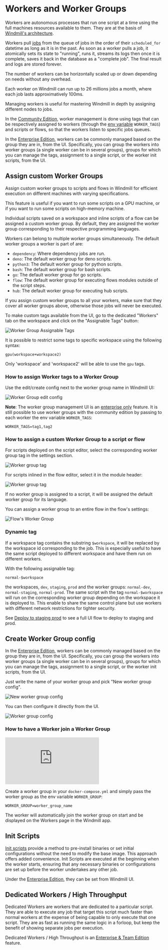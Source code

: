 
# Workers and Worker Groups

Workers are autonomous processes that run one script at a time using the full
machines resources available to them. They are at the basis of [Windmill's architecture](../../misc/10_architecture/index.md).

Workers pull [jobs](../20_jobs/index.md) from the queue of jobs in the order of their
`scheduled_for` datetime as long as it is in the past. As soon as a worker pulls
a job, it atomically sets its state to "running", runs it, streams its logs then
once it is complete, saves it back in the database as a "complete job". The
final result and logs are stored forever.

The number of workers can be horizontally scaled up or down depending on needs
without any overhead.

Each worker on Windmill can run up to 26 millions jobs a month, where each job lasts approximatively 100ms.

Managing workers is useful for mastering Windmill in depth by assigning different nodes to jobs.

In the [Community Edition](../../misc/7_plans_details/index.mdx), worker management is done using tags that can be respectively assigned to workers (through the [env variable](#how-to-assign-worker-tags-to-a-worker-group) `WORKER_TAGS`) and scripts or flows, so that the workers listen to specific jobs queues.

In the [Enterprise Edition](../../misc/7_plans_details/index.mdx), workers can be commonly managed based on the group they are in, from the UI. Specifically, you can group the workers into worker groups (a single worker can be in several groups), groups for which you can manage the tags, assignment to a single script, or the worker init scripts, from the UI.

## Assign custom Worker Groups

Assign custom worker groups to scripts and flows in Windmill for efficient execution on different machines with varying specifications.

This feature is useful if you want to run some scripts on a GPU machine, or if you want to run some scripts on high-memory machine.

Individual scripts saved on a workspace and inline scripts of a flow can be assigned a custom worker group. By default, they are assigned the worker group corresponding to their respective programming languages.

Workers can belong to multiple worker groups simultaneously. The default worker groups a worker is part of are:

- `dependency`: Where dependency jobs are run.
- `deno`: The default worker group for deno scripts.
- `python3`: The default worker group for python scripts.
- `bash`: The default worker group for bash scripts.
- `go`: The default worker group for go scripts.
- `flow`: The default worker group for executing flows modules outside of the script steps.
- `hub`: The default worker group for executing hub scripts.

If you assign custom worker groups to all your workers, make sure that they cover all worker groups above, otherwise those jobs will never be executed.

To make custom tags available from the UI, go to the dedicated "Workers" tab on the workspace and click on the "Assignable Tags" button:

![Worker Group Assignable Tags](./worker_group_ui_2.png)

It is possible to restrict some tags to specific workspace using the following syntax:

```
gpu(workspace+workspace2)
```

Only 'workspace' and 'workspace2' will be able to use the `gpu` tags.

### How to assign Worker tags to a Worker Group

Use the edit/create config next to the worker group name in Windmill UI:

![Worker Group edit config](./worker_group_ui.png)

**Note**: The worker group management UI is an [enterprise only](../../misc/7_plans_details/index.mdx) feature. It is still possible to use worker groups with the community edition by passing to each worker the env variable `WORKER_TAGS`:

```
WORKER_TAGS=tag1,tag2
```

### How to assign a custom Worker Group to a script or flow

For scripts deployed on the script editor, select the corresponding worker group tag in the settings section.

![Worker group tag](./select_script_builder.png)

For scripts inlined in the flow editor, select it in the module header:

![Worker group tag](./select_flow.png)

If no worker group is assigned to a script, it will be assigned the default worker group for its language.

You can assign a worker group to an entire flow in the flow's settings:

![Flow's Worker Group](flow_wg.png)

### Dynamic tag

If a workspace tag contains the substring `$workspace`, it will be replaced by the workspace id corresponding to the job. This is especially useful to have the same script deployed to different workspace and have them run on different workers.

With the following assignable tag:

```
normal-$workspace
```

the workspaces, `dev`, `staging`, `prod` and the worker groups: `normal-dev`, `normal-staging`, `normal-prod`. The same script wih the tag `normal-$workspace` will run on the corresponding worker group depending on the workspace it is deployed to. This enable to share the same control plane but use workers with different network restrictions for tighter security.

See [Deploy to staging prod](../12_staging_prod/index.md) to see a full UI flow to deploy to staging and prod.

## Create Worker Group config

In the [Enterprise Edition](../../misc/7_plans_details/index.mdx), workers can be commonly managed based on the group they are in, from the UI. Specifically, you can group the workers into worker groups (a single worker can be in several groups), groups for which you can manage the tags, assignment to a single script, or the worker init scripts, from the UI.

Just write the name of your worker group and pick "New worker group config".

![New worker group config](./new_worker_group_config.png "New worker group config")

You can then configure it directly from the UI.

![Worker group config](./worker_group_config.png "Worker group config")


### How to have a Worker join a Worker Group

<iframe
    style={{ aspectRatio: '16/9' }}
    src="https://www.youtube.com/embed/LbjgWKFQWJc?vq=hd1080"
    title="YouTube video player"
    frameBorder="0"
    allow="accelerometer; autoplay; clipboard-write; encrypted-media; gyroscope; picture-in-picture; web-share"
    allowFullScreen
    className="border-2 rounded-xl object-cover w-full dark:border-gray-800"
></iframe>

<br/>

Create a worker group in your `docker-compose.yml` and simply pass the worker group as the env variable `WORKER_GROUP`:

```
WORKER_GROUP=worker_group_name
```

The worker will automatically join the worker group on start and be displayed on the Workers page in the Windmill app.


## Init Scripts

[Init scripts](../../advanced/8_preinstall_binaries/index.mdx#init-scripts) provide a method to pre-install binaries or set initial configurations without the need to modify the base image. This approach offers added convenience. Init Scripts are executed at the beginning when the worker starts, ensuring that any necessary binaries or configurations are set up before the worker undertakes any other job.


Under the [Enterprise Edition](../../misc/7_plans_details/index.mdx), they can be set from Windmill UI.

<div class="grid grid-cols-2 gap-6 mb-4">
	<DocCard
		title="Init Scripts"
		description="Init Scripts are executed at the beginning when the worker starts."
		href="/docs/advanced/preinstall_binaries#init-scripts"
	/>
</div>

## Dedicated Workers / High Throughput

Dedicated Workers are workers that are dedicated to a particular script. They are able to execute any job that target this script much faster than normal workers at the expense of being capable to only execute that one script.
They are as fast as running the same logic in a forloop, but keep the benefit of showing separate jobs per execution.

Dedicated Workers / High Throughput is an [Enterprise & Team Edition](../../misc/7_plans_details/index.mdx) feature.

<div class="grid grid-cols-2 gap-6 mb-4">
	<DocCard
		title="Dedicated Workers / High Throughput"
		description="Dedicated Workers are workers that are dedicated to a particular script."
		href="/docs/core_concepts/dedicated_workers"
	/>
</div>